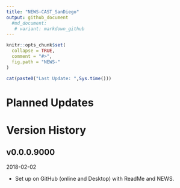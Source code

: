 ```yaml
---
title: "NEWS-CAST_SanDiego"
output: github_document
  #md_document:
   # variant: markdown_github
---
```


<!-- NEWS.md is generated from NEWS.Rmd. Please edit that file -->

```r
knitr::opts_chunk$set(
  collapse = TRUE,
  comment = "#>",
  fig.path = "NEWS-"
)
```

```r
cat(paste0("Last Update: ",Sys.time()))
```

# Planned Updates
  

# Version History

## v0.0.0.9000
2018-02-02

* Set up on GitHub (online and Desktop) with ReadMe and NEWS.

